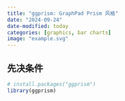 ```yaml
---
title: "ggprism: GraphPad Prism 风格"
date: "2024-09-24"
date-modified: today
categories: [graphics, bar charts]
image: "example.svg"
---
```


## 先决条件

```r
# install.packages("ggprism")
library(ggprism)
```


